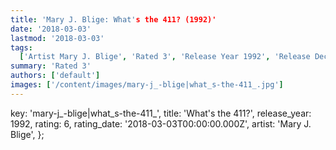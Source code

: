 ```yaml
---
title: 'Mary J. Blige: What's the 411? (1992)'
date: '2018-03-03'
lastmod: '2018-03-03'
tags:
  ['Artist Mary J. Blige', 'Rated 3', 'Release Year 1992', 'Release Decade 1990']
summary: 'Rated 3'
authors: ['default']
images: ['/content/images/mary-j_-blige|what_s-the-411_.jpg']
---
```


  key: 'mary-j_-blige|what_s-the-411_',
  title: 'What's the 411?',
  release_year: 1992,
  rating: 6,
  rating_date: '2018-03-03T00:00:00.000Z',
  artist: 'Mary J. Blige',
};

<MusicRating data={data} />

